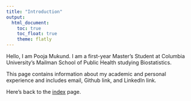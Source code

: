 ```yaml
---
title: "Introduction"
output: 
  html_document:
    toc: true
    toc_float: true
    theme: flatly
---
```


Hello, I am Pooja Mukund. I am a first-year Master's Student at Columbia University's Mailman School of Public Health studying Biostatistics. 

This page contains information about my academic and personal experience and includes email, Github link, and LinkedIn link.  

Here's back to the [index](index.html) page. 
